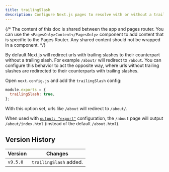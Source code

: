 ```yaml
---
title: trailingSlash
description: Configure Next.js pages to resolve with or without a trailing slash.
---
```


{/* The content of this doc is shared between the app and pages router. You can use the `<PagesOnly>Content</PagesOnly>` component to add content that is specific to the Pages Router. Any shared content should not be wrapped in a component. */}

By default Next.js will redirect urls with trailing slashes to their counterpart without a trailing slash. For example `/about/` will redirect to `/about`. You can configure this behavior to act the opposite way, where urls without trailing slashes are redirected to their counterparts with trailing slashes.

Open `next.config.js` and add the `trailingSlash` config:

```js filename="next.config.js"
module.exports = {
  trailingSlash: true,
};
```

With this option set, urls like `/about` will redirect to `/about/`.

When used with [`output: "export"`](/docs/app/building-your-application/deploying/static-exports) configuration, the `/about` page will output `/about/index.html` (instead of the default `/about.html`).

## Version History

| Version  | Changes                |
| -------- | ---------------------- |
| `v9.5.0` | `trailingSlash` added. |
